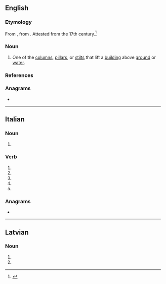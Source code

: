 {{also|piloți}}
==English==

===Etymology===
From {{bor|en|fr|pilotis}}, from {{der|en|frm|pilot||stake}}. Attested from the 17th century.<ref>{{R:Lexico}}</ref>

===Noun===
{{en-noun}}
{{wikipedia}}

# {{lb|en|architecture}} One of the [[column]]s, [[pillar]]s, or [[stilt]]s that lift a [[building]] above [[ground]] or [[water]].

===References===
<references/>

===Anagrams===
* {{anagrams|en|a=iilopt|Politi}}

----

==Italian==

===Noun===
{{head|it|noun plural form|g=m}}

# {{plural of|it|pilota}}

===Verb===
{{head|it|verb form}}

# {{inflection of|it|pilotare||2|s|pres|indc}}
# {{inflection of|it|pilotare||1|s|pres|subj}}
# {{inflection of|it|pilotare||2|s|pres|subj}}
# {{inflection of|it|pilotare||3|s|pres|subj}}
# {{inflection of|it|pilotare||3|s|impr}}

===Anagrams===
* {{l|it|politi}}

----

==Latvian==

===Noun===
{{head|lv|noun form}}

# {{lv-inflection of|pilots|nom|p}}
# {{lv-inflection of|pilots|voc|p}}